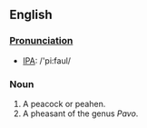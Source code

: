 ==English==
===[[Pronunciation]]===
*[[w:International Phonetic Alphabet|IPA]]: /'pi:faul/
===Noun===
#A peacock or peahen.
#A pheasant of the genus ''Pavo''.
